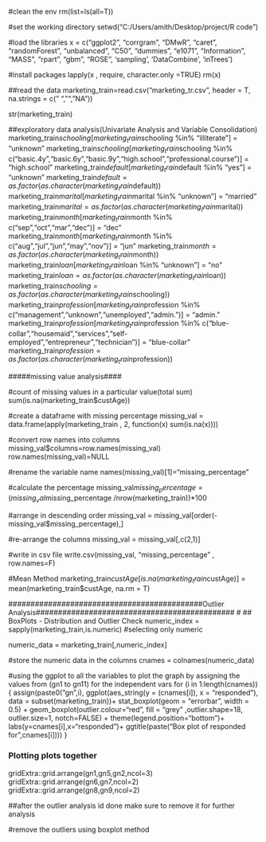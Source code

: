 #clean the env
rm(list=ls(all=T))

#set the working directory 
setwd("C:/Users/amith/Desktop/project/R code")

#load the libraries
x = c("ggplot2", "corrgram", "DMwR", "caret", "randomForest", "unbalanced", "C50", "dummies", "e1071", "Information",
     "MASS", "rpart", "gbm", "ROSE", 'sampling', 'DataCombine', 'inTrees')

#install packages
lapply(x , require, character.only =TRUE)
rm(x)

##read the data
marketing_train=read.csv("marketing_tr.csv", header = T, na.strings = c(" ", "", "NA"))

str(marketing_train)

##exploratory data analysis(Univariate Analysis and Variable Consolidation)
marketing_train$schooling[marketing_train$schooling %in% "illiterate"] = "unknown"
marketing_train$schooling[marketing_train$schooling %in% c("basic.4y","basic.6y","basic.9y","high.school","professional.course")] = "high.school"
marketing_train$default[marketing_train$default %in% "yes"] = "unknown"
marketing_train$default = as.factor(as.character(marketing_train$default))
marketing_train$marital[marketing_train$marital %in% "unknown"] = "married"
marketing_train$marital = as.factor(as.character(marketing_train$marital))
marketing_train$month[marketing_train$month %in% c("sep","oct","mar","dec")] = "dec"
marketing_train$month[marketing_train$month %in% c("aug","jul","jun","may","nov")] = "jun"
marketing_train$month = as.factor(as.character(marketing_train$month))
marketing_train$loan[marketing_train$loan %in% "unknown"] = "no"
marketing_train$loan = as.factor(as.character(marketing_train$loan))
marketing_train$schooling = as.factor(as.character(marketing_train$schooling))
marketing_train$profession[marketing_train$profession %in% c("management","unknown","unemployed","admin.")] = "admin."
marketing_train$profession[marketing_train$profession %in% c("blue-collar","housemaid","services","self-employed","entrepreneur","technician")] = "blue-collar"
marketing_train$profession = as.factor(as.character(marketing_train$profession))



#####missing value analysis####

#count of missing values in a particular value(total sum)
sum(is.na(marketing_train$custAge))

#create a dataframe with missing percentage
missing_val = data.frame(apply(marketing_train , 2, function(x) sum(is.na(x))))

#convert row names into columns
missing_val$columns=row.names(missing_val)
row.names(missing_val)=NULL

#rename the variable name
names(missing_val)[1]="missing_percentage"

#calculate the percentage
missing_val$missing_percentage = (missing_val$missing_percentage /nrow(marketing_train))*100

#arrange in descending order
missing_val = missing_val[order(-missing_val$missing_percentage),]

#re-arrange the columns
missing_val = missing_val[,c(2,1)]

#write in csv file
write.csv(missing_val, "missing_percentage" , row.names=F)


#Mean Method
marketing_train$custAge[is.na(marketing_train$custAge)] = mean(marketing_train$custAge, na.rm = T)

############################################Outlier Analysis#############################################
# ## BoxPlots - Distribution and Outlier Check
numeric_index = sapply(marketing_train,is.numeric) #selecting only numeric

numeric_data = marketing_train[,numeric_index]

#store the numeric data in the columns
cnames = colnames(numeric_data)
 
#using the ggplot to all the variables to plot the graph by assigning the values from (gn1 to gn11) for the independent vars
for (i in 1:length(cnames))
 {
   assign(paste0("gn",i), ggplot(aes_string(y = (cnames[i]), x = "responded"), data = subset(marketing_train))+ 
            stat_boxplot(geom = "errorbar", width = 0.5) +
            geom_boxplot(outlier.colour="red", fill = "grey" ,outlier.shape=18,
                         outlier.size=1, notch=FALSE) +
            theme(legend.position="bottom")+
            labs(y=cnames[i],x="responded")+
            ggtitle(paste("Box plot of responded for",cnames[i])))
 }

 
### Plotting plots together
gridExtra::grid.arrange(gn1,gn5,gn2,ncol=3)
gridExtra::grid.arrange(gn6,gn7,ncol=2)
gridExtra::grid.arrange(gn8,gn9,ncol=2)

##after the outlier analysis id done make sure to remove it for further analysis 

#remove the outliers using boxplot method


